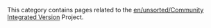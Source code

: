 {{en/CIV}}
This category contains pages related to the [[en/unsorted/Community Integrated Version]] Project.
